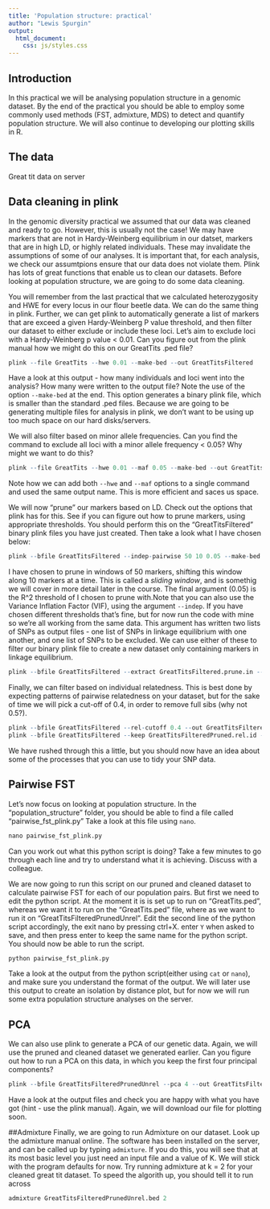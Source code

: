 ```yaml
---
title: 'Population structure: practical'
author: "Lewis Spurgin"
output:
  html_document:
    css: js/styles.css
---
```


<script src="js/hide.js"></script>

## Introduction
In this practical we will be analysing population structure in a genomic dataset. By the end of the practical you should be able to employ some commonly used methods (FST, admixture, MDS) to detect and quantify population structure. We will also continue to developing our plotting skills in R.

## The data
Great tit data on server


## Data cleaning in plink

In the genomic diversity practical we assumed that our data was cleaned and ready to go. However, this is usually not the case! We may have markers that are not in Hardy-Weinberg equilibrium in our datset, markers that are in high LD, or highly related individuals. These may invalidate the assumptions of some of our analyses. It is important that, for each analysis, we check our assumtpions ensure that our data does not violate them. Plink has lots of great functions that enable us to clean our datasets. Before looking at population structure, we are going to do some data cleaning.

You will remember from the last practical that we calculated heterozygosity and HWE for every locus in our flour beetle data. We can do the same thing in plink. Further, we can get plink to automatically generate a list of markers that are exceed a given Hardy-Weinberg P value threshold, and then filter our dataset to either exclude or include these loci. Let's aim to exclude loci with a Hardy-Weinberg p value < 0.01. Can you figure out from the plink manual how we might do this on our GreatTits .ped file?

<div class="fold s">
```r
plink --file GreatTits --hwe 0.01 --make-bed --out GreatTitsFiltered 
```
</div>

Have a look at this output - how many individuals and loci went into the analysis? How many were written to the output file? Note the use of the option `--make-bed` at the end. This option generates a binary plink file, which is smaller than the standard .ped files. Because we are going to be generating multiple files for analysis in plink, we don't want to be using up too much space on our hard disks/servers.

We will also filter based on minor allele frequencies. Can you find the command to exclude all loci with a minor allele frequency < 0.05? Why might we want to do this?

<div class="fold s">
```r
plink --file GreatTits --hwe 0.01 --maf 0.05 --make-bed --out GreatTitsFiltered 
```
</div>

Note how we can add both `--hwe` and `--maf` options to a single command and used the same output name. This is more efficient and saces us space.

We will now "prune" our markers based on LD. Check out the options that plink has for this. See if you can figure out how to prune markers, using appropriate thresholds. You should perform this on the "GreatTitsFiltered" binary plink files you have just created. Then take a look what I have chosen below:

<div class="fold s">
```r
plink --bfile GreatTitsFiltered --indep-pairwise 50 10 0.05 --make-bed --out GreatTitsFiltered
```
</div>

I have chosen to prune in windows of 50 markers, shifting this window along 10 markers at a time. This is called a *sliding window*, and is somethig we will cover in more detail later in the course. The final argument (0.05) is the R^2 threshold of I chosen to prune with.Note that you can also use the Variance Inflation Factor (VIF), using the argument `--indep`.  If you have chosen different thresholds that's fine, but for now run the code with mine so we're all working from the same data. This argument has written two lists of SNPs as output files - one list of SNPs in linkage equilibrium with one another, and one list of SNPs to be excluded. We can use either of these to filter our binary plink file to create a new dataset only containing markers in linkage equilibrium.

<div class="fold s">
```r
plink --bfile GreatTitsFiltered --extract GreatTitsFiltered.prune.in --make-bed --out GreatTitsFilteredPruned
```
</div>

Finally, we can filter based on individual relatedness. This is best done by expecting patterns of pairwise relatedness on your dataset, but for the sake of time we will pick a cut-off of 0.4, in order to remove full sibs (why not 0.5?).

<div class="fold s">
```r
plink --bfile GreatTitsFiltered --rel-cutoff 0.4 --out GreatTitsFilteredPruned
plink --bfile GreatTitsFiltered --keep GreatTitsFilteredPruned.rel.id --make-bed --out GreatTitsFilteredPrunedUnrel

```
</div>

We have rushed through this a little, but you should now have an idea about some of the processes that you can use to tidy your SNP data. 


## Pairwise FST

Let's now focus on looking at population structure. In the "population_structure" folder, you should be able to find a file called "pairwise_fst_plink.py" Take a look at this file using `nano`. 

<div class="fold s">
```R
nano pairwise_fst_plink.py
```
</div>

Can you work out what this python script is doing? Take a few minutes to go through each line and try to understand what it is achieving. Discuss with a colleague. 

We are now going to run this script on our pruned and cleaned dataset to calculate pairwise FST for each of our population pairs. But first we need to edit the python script. At the moment it is is set up to run on "GreatTits.ped", whereas we want it to run on the "GreatTits.ped" file, where as we want to run it on "GreatTitsFilteredPrunedUnrel". Edit the second line of the python script accordingly, the exit nano by pressing ctrl+X. enter `Y` when asked to save, and then press enter to keep the same name for the python script. You should now be able to run the script.

<div class="fold s">
```R
python pairwise_fst_plink.py
```
</div>

Take a look at the output from the python script(either using `cat` or `nano`), and make sure you understand the format of the output. We will later use this output to create an isolation by distance plot, but for now we will run some extra population structure analyses on the server.

## PCA
We can also use plink to generate a PCA of our genetic data. Again, we will use the pruned and cleaned dataset we generated earlier. Can you figure out how to run a PCA on this data, in which you keep the first four principal components?

<div class="fold s">
```R
plink --bfile GreatTitsFilteredPrunedUnrel --pca 4 --out GreatTitsFilteredPrunedUnrel
```
</div>

Have a look at the output files and check you are happy with what you have got (hint - use the plink manual). Again, we will download our file for plotting soon.

##Admixture
Finally, we are going to run Admixture on our dataset. Look up the admixture manual online. The software has been installed on the server, and can be called up by typing `admixture`. If you do this, you will see that at its most basic level you just need an input file and a value of K. We will stick with the program defaults for now. Try running admixture at k = 2 for your cleaned great tit dataset. To speed the algorith up, you should tell it to run across 

<div class="fold s">
```R
admixture GreatTitsFilteredPrunedUnrel.bed 2
```
</div>
